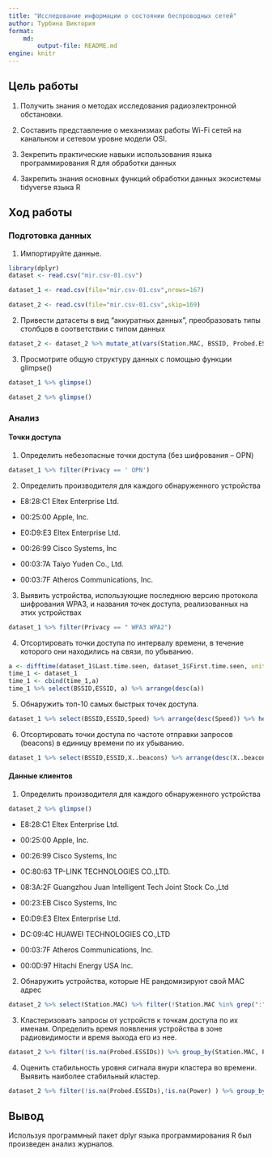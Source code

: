 ```yaml
---
title: "Исследование информации о состоянии беспроводных сетей"
author: Турбина Виктория
format: 
    md:
        output-file: README.md
engine: knitr
---
```


## Цель работы

1. Получить знания о методах исследования радиоэлектронной обстановки.

2. Составить представление о механизмах работы Wi-Fi сетей на канальном и
сетевом уровне модели OSI.

3. Зекрепить практические навыки использования языка программирования R для
обработки данных

4. Закрепить знания основных функций обработки данных экосистемы tidyverse
языка R

## Ход работы

### Подготовка данных

1. Импортируйте данные.

```r
library(dplyr)
dataset <- read.csv("mir.csv-01.csv")
```

```r
dataset_1 <- read.csv(file="mir.csv-01.csv",nrows=167)
```

```r
dataset_2 <- read.csv(file="mir.csv-01.csv",skip=169)
```

2. Привести датасеты в вид “аккуратных данных”, преобразовать типы столбцов в соответствии с типом данных

```r
dataset_2 <- dataset_2 %>% mutate_at(vars(Station.MAC, BSSID, Probed.ESSIDs), trimws) %>% mutate_at(vars(Station.MAC, BSSID, Probed.ESSIDs), na_if, "")
```


3. Просмотрите общую структуру данных с помощью функции glimpse()

```r
dataset_1 %>% glimpse()
```

```r
dataset_2 %>% glimpse()
```

### Анализ

#### Точки доступа

1. Определить небезопасные точки доступа (без шифрования – OPN)

```r
dataset_1 %>% filter(Privacy == ' OPN')
```

2. Определить производителя для каждого обнаруженного устройства

- E8:28:C1 Eltex Enterprise Ltd.

- 00:25:00 Apple, Inc.

- E0:D9:E3 Eltex Enterprise Ltd.

- 00:26:99 Cisco Systems, Inc

- 00:03:7A Taiyo Yuden Co., Ltd.

- 00:03:7F Atheros Communications, Inc.

3. Выявить устройства, использующие последнюю версию протокола шифрования
WPA3, и названия точек доступа, реализованных на этих устройствах

```r
dataset_1 %>% filter(Privacy == " WPA3 WPA2")
```

4. Отсортировать точки доступа по интервалу времени, в течение которого они
находились на связи, по убыванию.

```r
a <- difftime(dataset_1$Last.time.seen, dataset_1$First.time.seen, units = "secs")
time_1 <- dataset_1
time_1 <- cbind(time_1,a)
time_1 %>% select(BSSID,ESSID, a) %>% arrange(desc(a))
```

5. Обнаружить топ-10 самых быстрых точек доступа.

```r
dataset_1 %>% select(BSSID,ESSID,Speed) %>% arrange(desc(Speed)) %>% head(10)
```

6. Отсортировать точки доступа по частоте отправки запросов (beacons) в единицу времени по их убыванию.

```r
dataset_1 %>% select(BSSID,ESSID,X..beacons) %>% arrange(desc(X..beacons))
```

#### Данные клиентов

1. Определить производителя для каждого обнаруженного устройства

```r
dataset_2 %>% glimpse()
```

- E8:28:C1 Eltex Enterprise Ltd.

- 00:25:00 Apple, Inc.

- 00:26:99 Cisco Systems, Inc

- 0C:80:63 TP-LINK TECHNOLOGIES CO.,LTD.

- 08:3A:2F Guangzhou Juan Intelligent Tech Joint Stock Co.,Ltd

- 00:23:EB Cisco Systems, Inc

- E0:D9:E3 Eltex Enterprise Ltd.

- DC:09:4C HUAWEI TECHNOLOGIES CO.,LTD

- 00:03:7F Atheros Communications, Inc.

- 00:0D:97 Hitachi Energy USA Inc.

2. Обнаружить устройства, которые НЕ рандомизируют свой MAC адрес

```r
dataset_2 %>% select(Station.MAC) %>% filter(!Station.MAC %in% grep(":",dataset_2$Station.MAC, value = TRUE))
```

3. Кластеризовать запросы от устройств к точкам доступа по их именам. Определить время появления устройства в зоне радиовидимости и время выхода его из нее.

```r
dataset_2 %>% filter(!is.na(Probed.ESSIDs)) %>% group_by(Station.MAC, Probed.ESSIDs) %>%  summarise("first" = min(First.time.seen), "last" = max(Last.time.seen), Power)
```

4. Оценить стабильность уровня сигнала внури кластера во времени. Выявить наиболее стабильный кластер.

```r
dataset_2 %>% filter(!is.na(Probed.ESSIDs),!is.na(Power) ) %>% group_by(Station.MAC) %>%  summarise("first" = min(First.time.seen), "last" = max(Last.time.seen), Power) %>% arrange(desc(Power)) %>% head(1)
```

## Вывод

Используя программный пакет dplyr языка
программирования R был произведен анализ журналов.